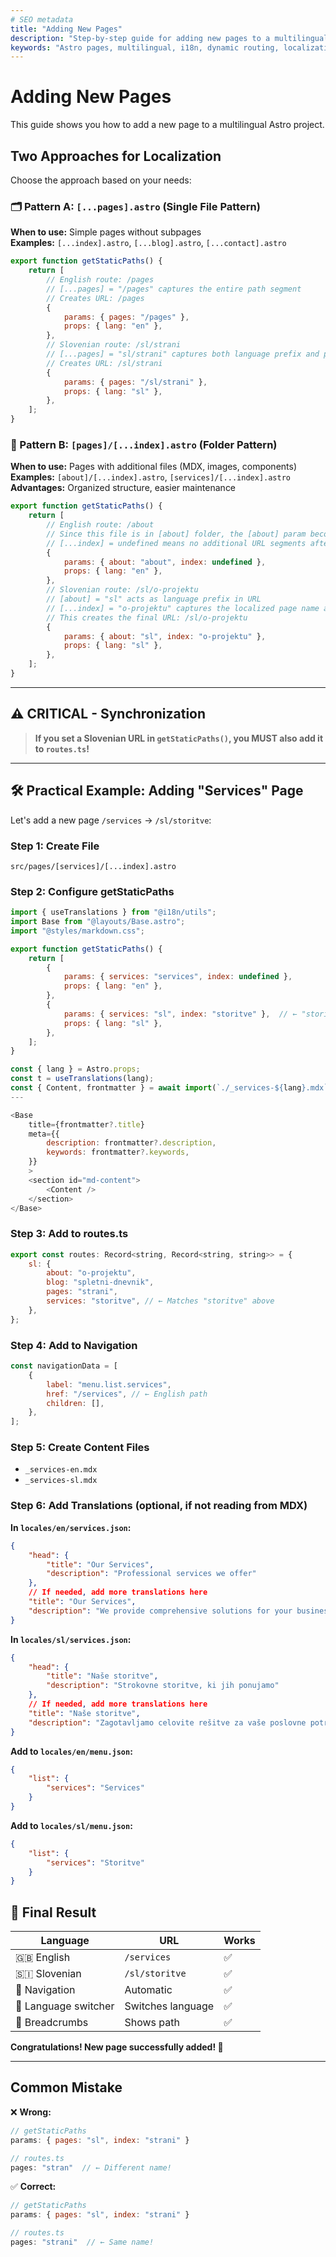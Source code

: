 ```yaml
---
# SEO metadata
title: "Adding New Pages"
description: "Step-by-step guide for adding new pages to a multilingual Astro project. Learn dynamic routing, URL localization, routes.ts synchronization, and practical examples."
keywords: "Astro pages, multilingual, i18n, dynamic routing, localization, getStaticPaths, routes, Slovenian, English, MDX"
---
```


# Adding New Pages

This guide shows you how to add a new page to a multilingual Astro project.

## Two Approaches for Localization

Choose the approach based on your needs:

### 🗂️ Pattern A: `[...pages].astro` (Single File Pattern)

**When to use:** Simple pages without subpages  
**Examples:** `[...index].astro`, `[...blog].astro`, `[...contact].astro`

```javascript
export function getStaticPaths() {
    return [
        // English route: /pages
        // [...pages] = "/pages" captures the entire path segment
        // Creates URL: /pages
        {
            params: { pages: "/pages" },
            props: { lang: "en" },
        },
        // Slovenian route: /sl/strani
        // [...pages] = "sl/strani" captures both language prefix and path
        // Creates URL: /sl/strani
        {
            params: { pages: "/sl/strani" },
            props: { lang: "sl" },
        },
    ];
}
```

### 📁 Pattern B: `[pages]/[...index].astro` (Folder Pattern)

**When to use:** Pages with additional files (MDX, images, components)
**Examples:** `[about]/[...index].astro`, `[services]/[...index].astro`
**Advantages:** Organized structure, easier maintenance

```javascript
export function getStaticPaths() {
    return [
        // English route: /about
        // Since this file is in [about] folder, the [about] param becomes "about"
        // [...index] = undefined means no additional URL segments after /about
        {
            params: { about: "about", index: undefined },
            props: { lang: "en" },
        },
        // Slovenian route: /sl/o-projektu
        // [about] = "sl" acts as language prefix in URL
        // [...index] = "o-projektu" captures the localized page name after /sl/
        // This creates the final URL: /sl/o-projektu
        {
            params: { about: "sl", index: "o-projektu" },
            props: { lang: "sl" },
        },
    ];
}
```

---

## ⚠️ CRITICAL - Synchronization

> **If you set a Slovenian URL in `getStaticPaths()`, you MUST also add it to `routes.ts`!**

---

## 🛠️ Practical Example: Adding "Services" Page

Let's add a new page `/services` → `/sl/storitve`:

### Step 1: Create File

`src/pages/[services]/[...index].astro`

### Step 2: Configure getStaticPaths

```javascript
import { useTranslations } from "@i18n/utils";
import Base from "@layouts/Base.astro";
import "@styles/markdown.css";

export function getStaticPaths() {
    return [
        {
            params: { services: "services", index: undefined },
            props: { lang: "en" },
        },
        {
            params: { services: "sl", index: "storitve" },  // ← "storitve"
            props: { lang: "sl" },
        },
    ];
}

const { lang } = Astro.props;
const t = useTranslations(lang);
const { Content, frontmatter } = await import(`./_services-${lang}.mdx`);
---

<Base
    title={frontmatter?.title}
    meta={{
        description: frontmatter?.description,
        keywords: frontmatter?.keywords,
    }}
    >
    <section id="md-content">
        <Content />
    </section>
</Base>
```

### Step 3: Add to routes.ts

```javascript
export const routes: Record<string, Record<string, string>> = {
    sl: {
        about: "o-projektu",
        blog: "spletni-dnevnik",
        pages: "strani",
        services: "storitve", // ← Matches "storitve" above
    },
};
```

### Step 4: Add to Navigation

```javascript
const navigationData = [
    {
        label: "menu.list.services",
        href: "/services", // ← English path
        children: [],
    },
];
```

### Step 5: Create Content Files

-   `_services-en.mdx`
-   `_services-sl.mdx`

### Step 6: Add Translations (optional, if not reading from MDX)

**In `locales/en/services.json`:**

```json
{
    "head": {
        "title": "Our Services",
        "description": "Professional services we offer"
    },
    // If needed, add more translations here
    "title": "Our Services",
    "description": "We provide comprehensive solutions for your business needs."
}
```

**In `locales/sl/services.json`:**

```json
{
    "head": {
        "title": "Naše storitve",
        "description": "Strokovne storitve, ki jih ponujamo"
    },
    // If needed, add more translations here
    "title": "Naše storitve",
    "description": "Zagotavljamo celovite rešitve za vaše poslovne potrebe."
}
```

**Add to `locales/en/menu.json`:**

```json
{
    "list": {
        "services": "Services"
    }
}
```

**Add to `locales/sl/menu.json`:**

```json
{
    "list": {
        "services": "Storitve"
    }
}
```

## 🎯 Final Result

| Language             | URL               | Works |
| -------------------- | ----------------- | ----- |
| 🇬🇧 English           | `/services`       | ✅    |
| 🇸🇮 Slovenian         | `/sl/storitve`    | ✅    |
| 🧭 Navigation        | Automatic         | ✅    |
| 🔄 Language switcher | Switches language | ✅    |
| 🍞 Breadcrumbs       | Shows path        | ✅    |

**Congratulations! New page successfully added! 🎉**

---

## Common Mistake

❌ **Wrong:**

```javascript
// getStaticPaths
params: { pages: "sl", index: "strani" }

// routes.ts
pages: "stran"  // ← Different name!
```

✅ **Correct:**

```javascript
// getStaticPaths
params: { pages: "sl", index: "strani" }

// routes.ts
pages: "strani"  // ← Same name!
```
